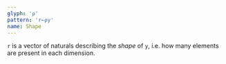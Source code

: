 ```yaml
---
glyph: '⍴'
pattern: 'r←⍴y'
name: Shape
---
```


`r` is a vector of naturals describing the *shape* of `y`, i.e. how many elements are present in each dimension.